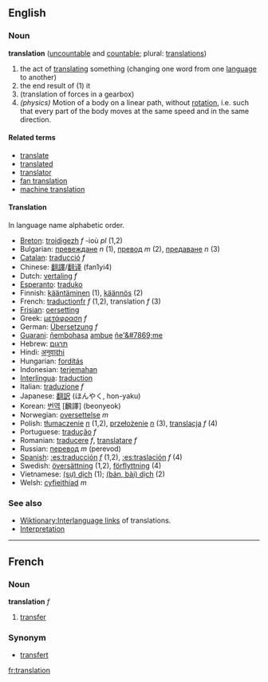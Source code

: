==English==
===Noun===
'''translation''' ([[uncountable]] and [[countable]]; plural: [[translations]])

#the act of [[translate|translating]] something (changing one word from one [[language]] to another) 
#the end result of (1) it
#(translation of forces in a gearbox)
#''(physics)'' Motion of a body on a linear path, without [[rotation]], i.e. such that every part of the body moves at the same speed and in the same direction.

==== Related terms ====
*[[translate]]
*[[translated]]
*[[translator]]
*[[fan translation]]
*[[machine translation]]

==== Translation ====

In language name alphabetic order.


*[[Breton]]: [[troidigezh]] ''f'' -ioù ''pl'' (1,2)
*Bulgarian: [[превеждане]] ''n'' (1), [[превод]] ''m'' (2), [[предаване]] ''n'' (3)
*[[Catalan]]: [[traducció]] ''f''
*Chinese: [[翻譯]]/[[翻译]] (fan1yi4)
*Dutch: [[vertaling]] ''f''
*[[Esperanto]]: [[traduko]]
*Finnish: [[kääntäminen]] (1), [[käännös]] (2)
*French: [[traduction]][[:fr:traduction|fr]] ''f'' (1,2), translation ''f'' (3)
*[[Frisian]]: [[oersetting]]
*Greek: [[μετάφραση]] ''f''
*German: [[Übersetzung]] ''f''
*[[Guarani]]: [[ñembohasa]] [[ambue]] [[ñe'&#7869;]]me
*Hebrew: [[תרגום]]
*Hindi: [[अनुवाद]][[:hi:अनुवाद|hi]]
*Hungarian: [[fordítás]]
*Indonesian: [[terjemah|terjemahan]]
*[[Interlingua]]: [[traduction]]
*Italian: [[traduzione]] ''f''
*Japanese: [[翻訳]] (ほんやく, hon-yaku)
*Korean: [[번역]] [飜譯] (beonyeok)
*Norwegian: [[oversettelse]] ''m''
*Polish: [[tłumaczenie]] ''[[neuter|n]]'' (1,2), [[przełożenie]] ''[[neuter|n]]'' (3), [[translacja]] ''f'' (4)
*Portuguese: [[tradução]] ''f''
*Romanian: [[traducere]] ''f'', [[translatare]] ''f''
*Russian: [[перевод]] ''m'' (perevod)
*[[Spanish]]: [[:es:traducción]] ''[[f]]'' (1,2), [[:es:traslación]] ''f'' (4)
*Swedish: [[översättning]] (1,2), [[förflyttning]] (4)
*Vietnamese: [[dịch|(sự) dịch]] (1); [[dịch|(bản, bài) dịch]] (2)
*Welsh: [[cyfieithiad]] ''m''

===See also===
*[[Wiktionary:Interlanguage links]] of translations.
*[[Interpretation]]
----

==French==
===Noun===
'''translation''' ''f''

# [[transfer]]
===Synonym===
*[[transfert]]
[[fr:translation]]